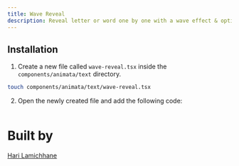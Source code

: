 ```yaml
---
title: Wave Reveal
description: Reveal letter or word one by one with a wave effect & optional blur effect.
---
```


<ComponentPreview name="text-wave-reveal--docs" />

## Installation

1. Create a new file called `wave-reveal.tsx` inside the `components/animata/text` directory.

```bash
touch components/animata/text/wave-reveal.tsx
```

2. Open the newly created file and add the following code:

```jsx file=<rootDir>/animata/text/wave-reveal.tsx

```

# Built by

[Hari Lamichhane](https://github.com/hari)
